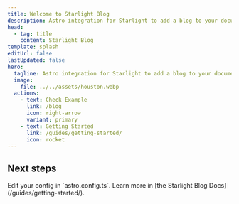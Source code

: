```yaml
---
title: Welcome to Starlight Blog
description: Astro integration for Starlight to add a blog to your documentation.
head:
  - tag: title
    content: Starlight Blog
template: splash
editUrl: false
lastUpdated: false
hero:
  tagline: Astro integration for Starlight to add a blog to your documentation.
  image:
    file: ../../assets/houston.webp
  actions:
    - text: Check Example
      link: /blog
      icon: right-arrow
      variant: primary
    - text: Getting Started
      link: /guides/getting-started/
      icon: rocket
---
```



## Next steps

<CardGrid stagger>
  <Card title="Configure the integration" icon="setting">
    Edit your config in `astro.config.ts`.
  </Card>
  <Card title="Read the docs" icon="open-book">
    Learn more in [the Starlight Blog Docs](/guides/getting-started/).
  </Card>
</CardGrid>
